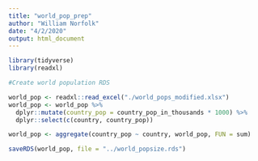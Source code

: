 ```yaml
---
title: "world_pop_prep"
author: "William Norfolk"
date: "4/2/2020"
output: html_document
---
```


```r

library(tidyverse)
library(readxl)

```

```r
#Create world population RDS

world_pop <- readxl::read_excel("./world_pops_modified.xlsx")
world_pop <- world_pop %>% 
  dplyr::mutate(country_pop = country_pop_in_thousands * 1000) %>%
  dplyr::select(c(country, country_pop))

```

```r
world_pop <- aggregate(country_pop ~ country, world_pop, FUN = sum)
```

```r
saveRDS(world_pop, file = "../world_popsize.rds")
```

